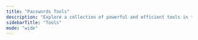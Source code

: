 ```yaml
---
title: "Passwords Tools"
description: "Explore a collection of powerful and efficient tools in the Passwords category to enhance your productivity and security."
sidebarTitle: "Tools"
mode: "wide"
---
```



<CardGroup cols={2}>

  <ToolCard
    cardTitle="hydra"
    description="Parallelized login cracker which supports numerous protocols to attack. It is very fast and flexible, and new modules are easy to add. This tool makes it possible for researchers and security consultants to show how easy it would be to gain unauthorized access to a system remotely."
    iframeUrl="https://editor.staging.trickest.io/preview?workflow_url=https://trickest-public-workflow.s3.eu-central-1.amazonaws.com/068c1997-a7a8-48f7-96d8-004b6d16576f.json"
    href="/library/passwords/tools/hydra"
    category="Passwords"
  />

  <ToolCard
    cardTitle="phpmyadmin-auth-bruteforce"
    description="phpmyadmin-authentication-bruteforce is a tool designed to brute-force PHPMyAdmin authentification"
    iframeUrl="https://editor.staging.trickest.io/preview?workflow_url=https://trickest-public-workflow.s3.eu-central-1.amazonaws.com/0c850825-95ea-48a0-bd23-a85c10853e2d.json"
    href="/library/passwords/tools/phpmyadmin-auth-bruteforce"
    category="Passwords"
  />

  <ToolCard
    cardTitle="pydictor"
    description="pydictor - A powerful and useful hacker dictionary builder for a brute-force attack"
    iframeUrl="https://editor.staging.trickest.io/preview?workflow_url=https://trickest-public-workflow.s3.eu-central-1.amazonaws.com/6ad7096c-83ae-415b-8f0f-2d10463bf724.json"
    href="/library/passwords/tools/pydictor"
    category="Passwords"
  />

  <ToolCard
    cardTitle="ssb"
    description="Secure Shell Bruteforcer: A faster & simpler way to bruteforce SSH servers"
    iframeUrl="https://editor.staging.trickest.io/preview?workflow_url=https://trickest-public-workflow.s3.eu-central-1.amazonaws.com/1d26dc48-6e24-4205-a69d-2398a23926a0.json"
    href="/library/passwords/tools/ssb"
    category="Passwords"
  />

</CardGroup>
